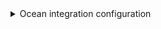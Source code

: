 <details>

<summary> Ocean integration configuration </summary>

```yaml showLineNumbers
resources:
  - kind: project
    selector:
      query: 'true'
      defaultTeam: "false"
    port:
      entity:
        mappings:
          identifier: '.id | gsub(" "; "")'
          blueprint: '"project"'
          title: .name
          properties:
            state: '.state'
            revision: '.revision'
            visibility: '.visibility'
            defaultTeam: '.defaultTeam.name'
            link: '.url | gsub("_apis/projects/"; "")'
  - kind: repository
    selector:
      query: 'true'
    port:
      entity:
        mappings:
          identifier: '.project.name + "/" + .name | gsub(" "; "")'
          title: .name
          blueprint: '"azureDevopsRepository"'
          properties:
            url: .url
            readme: file://README.md
          relations:
            project: .project.id | gsub(" "; "")
  - kind: repository-policy
    selector:
      query: .type.displayName=="Minimum number of reviewers"
    port:
      entity:
        mappings:
          identifier: '.__repository.project.name + "/" + .__repository.name | gsub(" "; "")'
          blueprint: '"azureDevopsRepository"'
          properties:
            minimumApproverCount: .settings.minimumApproverCount
  - kind: repository-policy
    selector:
      query: .type.displayName=="Work item linking"
    port:
      entity:
        mappings:
          identifier: '.__repository.project.name + "/" + .__repository.name | gsub(" "; "")'
          blueprint: '"azureDevopsRepository"'
          properties:
            workItemLinking: .isEnabled and .isBlocking
  - kind: pull-request
    selector:
      query: 'true'
    port:
      entity:
        mappings:
          identifier: >-
            .repository.project.name + "/" + .repository.name + (.pullRequestId
            | tostring) | gsub(" "; "")
          blueprint: '"azureDevopsPullRequest"'
          properties:
            creator: .createdBy.uniqueName
            status: .status
            reviewers: '[.reviewers[].uniqueName]'
            createdAt: .creationDate
          relations:
            repository: '.repository.project.name + "/" + .repository.name | gsub(" "; "")'
```

</details>
